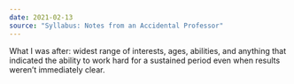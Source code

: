 ```yaml
---
date: 2021-02-13
source: "Syllabus: Notes from an Accidental Professor"
---
```


What I was after: widest range of interests, ages, abilities, and anything that indicated the ability to work hard for a sustained period even when results weren’t immediately clear.
